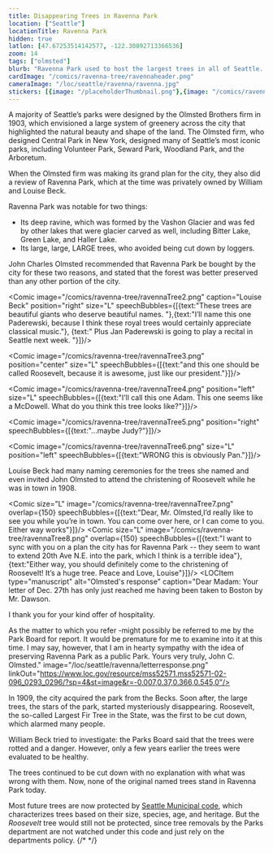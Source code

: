 ```yaml
---
title: Disappearing Trees in Ravenna Park
location: ["Seattle"]
locationTitle: Ravenna Park
hidden: true
latlon: [47.67253514142577, -122.30892713366536]
zoom: 14
tags: ["olmsted"]
blurb: "Ravenna Park used to host the largest trees in all of Seattle. However, when the city acquired the park, they started disappearing..."
cardImage: "/comics/ravenna-tree/ravennaheader.png"
cameraImage: "/loc/seattle/ravenna/ravenna.jpg"
stickers: [{image: "/placeholderThumbnail.png"},{image: "/comics/ravenna-tree/ravennaTree1.png"}, {image: "/loc/seattle/ravenna/letter2.png", linkOut: "https://www.loc.gov/resource/mss52571.mss52571-02-096_0293_0296/?sp=3&st=image&r=0.323,0.009,0.293,0.436,0", title: "Letter"},{image: "/loc/seattle/ravenna/invitation.png",linkOut: "https://www.loc.gov/resource/mss52571.mss52571-02-096_0293_0296/?sp=2&r=0.168,0.397,0.272,0.405,0", title: "Invitation to Tree Naming Ceremony"}]
---
```


A majority of Seattle’s parks were designed by the Olmsted Brothers firm in 1903, which envisioned a large system of greenery across the city that highlighted the natural beauty and shape of the land. The Olmsted firm, who designed Central Park in New York, designed many of Seattle’s most iconic parks, including Volunteer Park, Seward Park, Woodland Park, and the Arboretum.

When the Olmsted firm was making its grand plan for the city, they also did a review of Ravenna Park, which at the time was privately owned by William and Louise Beck.

<Comic position="full" image="/comics/ravenna-tree/ravennaTree1.png"/>

Ravenna Park was notable for two things:

- Its deep ravine, which was formed by the Vashon Glacier and was fed by other lakes that were glacier carved as well, including Bitter Lake, Green Lake, and Haller Lake.
- Its large, large, LARGE trees, who avoided being cut down by loggers.

John Charles Olmsted recommended that Ravenna Park be bought by the city for these two reasons, and stated that the forest was better preserved than any other portion of the city. 

<Comic image="/comics/ravenna-tree/ravennaTree2.png" caption="Louise Beck" position="right" size="L" speechBubbles={[{text:"These trees are beautiful giants who deserve beautiful names. "},{text:"I’ll name this one Paderewski, because I think these royal trees would certainly appreciate classical music."}, {text:" Plus Jan Paderewski is going to play a recital in Seattle next week. "}]}/>

<Comic image="/comics/ravenna-tree/ravennaTree3.png" position="center" size="L" speechBubbles={[{text:"and this one should be called Roosevelt, because it is awesome, just like our president."}]}/>

<Comic image="/comics/ravenna-tree/ravennaTree4.png" position="left" size="L" speechBubbles={[{text:"I’ll call this one Adam. This one seems like a McDowell. What do you think this tree looks like?"}]}/>

<Comic image="/comics/ravenna-tree/ravennaTree5.png" position="right" speechBubbles={[{text:"...maybe Judy?"}]}/>

<Comic image="/comics/ravenna-tree/ravennaTree6.png" size="L" position="left" speechBubbles={[{text:"WRONG this is obviously Pan."}]}/> 

Louise Beck had many naming ceremonies for the trees she named and even invited John Olmsted to attend the christening of Roosevelt while he was in town in 1908.

<LOCItem
  type="manuscript"
  caption="Invitation to naming ceremony"
  alt="a paper titled 'Dedication of Roosevelt'"
  image="/loc/seattle/ravenna/invitation.png"
  linkOut="https://www.loc.gov/resource/mss52571.mss52571-02-096_0293_0296/?sp=2&r=0.168,0.397,0.272,0.405,0"/>

<LOCItem
  type="manuscript"
  alt="Letter written in cursive'"
  image="/loc/seattle/ravenna/letter1.png"
  linkOut="https://www.loc.gov/resource/mss52571.mss52571-02-096_0293_0296/?sp=2&st=image&r=0.239,0.102,0.402,0.333,0"/>
<Comic  size="L" image="/comics/ravenna-tree/ravennaTree7.png"  overlap={150} speechBubbles={[{text:"Dear, Mr. Olmsted,I’d really like to see you while you’re in town. You can come over here, or I can come to you. Either way works"}]}/>
<LOCItem
  type="manuscript"
  alt="continuation of letter"
  image="/loc/seattle/ravenna/letter2.png"
  linkOut="https://www.loc.gov/resource/mss52571.mss52571-02-096_0293_0296/?sp=3&st=image&r=0.323,0.009,0.293,0.436,0"/>
<Comic  size="L" image="/comics/ravenna-tree/ravennaTree8.png"  overlap={150} speechBubbles={[{text:"I want to sync with you on a plan the city has for Ravenna Park -- they seem to want to extend 20th Ave N.E. into the park, which I think is a terrible idea"}, {text:"Either way, you should definitely come to the christening of Roosevelt! It’s a huge tree. Peace and Love, Louise"}]}/>
<LOCItem
  type="manuscript"
  alt="Olmsted's response" 
  caption="Dear Madam:
Your letter of Dec. 27th has only just reached me having been taken to Boston by Mr. Dawson. 

I thank you for your kind offer of hospitality.

As the matter to which you refer -might possibly be referred to me by the Park Board for report. It would be premature for me to examine into it at this time.
I may say, however, that I am in hearty sympathy with the idea of preserving Ravenna Park as a public Park.
Yours very truly, 
John C. Olmsted."
  image="/loc/seattle/ravenna/letterresponse.png"
  linkOut="https://www.loc.gov/resource/mss52571.mss52571-02-096_0293_0296/?sp=4&st=image&r=-0.007,0.37,0.366,0.545,0"/>

In 1909, the city acquired the park from the Becks. Soon after, the large trees, the stars of the park, started mysteriously disappearing. Roosevelt, the so-called Largest Fir Tree in the State, was the first to be cut down, which alarmed many people.

William Beck tried to investigate: the Parks Board said that the trees were rotted and a danger. However, only a few years earlier the trees were evaluated to be healthy.

The trees continued to be cut down with no explanation with what was wrong with them. Now, none of the original named trees stand in Ravenna Park today. 

Most future trees are now protected by <a href="https://library.municode.com/wa/seattle/codes/municipal_code?nodeId=TIT25ENPRHIPR_CH25.11TRPR_25.11.050GEPRRETRCA">Seattle Municipal code</a>, which characterizes trees based on their size, species, age, and heritage. But the *Roosevelt* tree would still not be protected, since tree removals by the Parks department are not watched under this code and just rely on the departments policy.
{/* <Comic image="/placeholderThumbnail.png" position="left" speechBubbles={[{}]}/>*/}
